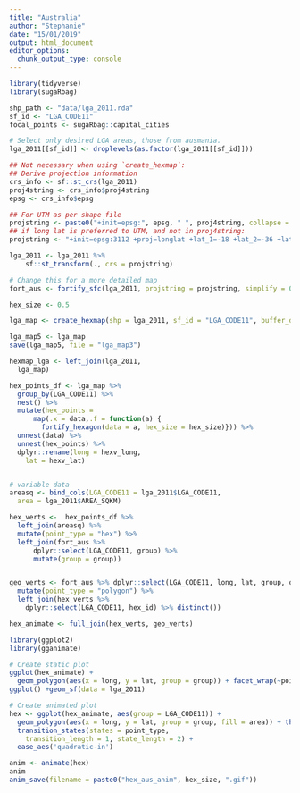 ```yaml
---
title: "Australia"
author: "Stephanie"
date: "15/01/2019"
output: html_document
editor_options: 
  chunk_output_type: console
---
```


```r
library(tidyverse)
library(sugaRbag)
```

```r
shp_path <- "data/lga_2011.rda"
sf_id <- "LGA_CODE11"
focal_points <- sugaRbag::capital_cities

# Select only desired LGA areas, those from ausmania.
lga_2011[[sf_id]] <- droplevels(as.factor(lga_2011[[sf_id]]))

## Not necessary when using `create_hexmap`:
## Derive projection information
crs_info <- sf::st_crs(lga_2011)
proj4string <- crs_info$proj4string
epsg <- crs_info$epsg

## For UTM as per shape file
projstring <- paste0("+init=epsg:", epsg, " ", proj4string, collapse = "")
## if long lat is preferred to UTM, and not in proj4string:
projstring <- "+init=epsg:3112 +proj=longlat +lat_1=-18 +lat_2=-36 +lat_0=0 +lon_0=134 +x_0=0 +y_0=0 +ellps=GRS80 +towgs84=0,0,0,0,0,0,0 +no_defs"

lga_2011 <- lga_2011 %>%
    sf::st_transform(., crs = projstring)

```


```r
# Change this for a more detailed map
fort_aus <- fortify_sfc(lga_2011, projstring = projstring, simplify = 0.6)
```


```r
hex_size <- 0.5

lga_map <- create_hexmap(shp = lga_2011, sf_id = "LGA_CODE11", buffer_dist = NULL, filter_dist = 10, hex_size = hex_size, export_shp = FALSE, focal_points = sugaRbag::capital_cities, projstring = projstring, verbose = TRUE)

lga_map5 <- lga_map
save(lga_map5, file = "lga_map3")

hexmap_lga <- left_join(lga_2011, 
  lga_map)
```

```r

hex_points_df <- lga_map %>% 
  group_by(LGA_CODE11) %>%
  nest() %>%
  mutate(hex_points = 
      map(.x = data,.f = function(a) {
        fortify_hexagon(data = a, hex_size = hex_size)})) %>%
  unnest(data) %>% 
  unnest(hex_points) %>%
  dplyr::rename(long = hexv_long,
    lat = hexv_lat)


# variable data
areasq <- bind_cols(LGA_CODE11 = lga_2011$LGA_CODE11, 
  area = lga_2011$AREA_SQKM)

hex_verts <-  hex_points_df %>%
  left_join(areasq) %>% 
  mutate(point_type = "hex") %>% 
  left_join(fort_aus %>% 
      dplyr::select(LGA_CODE11, group) %>%
      mutate(group = group))


geo_verts <- fort_aus %>% dplyr::select(LGA_CODE11, long, lat, group, order, area = AREA_SQKM) %>% 
  mutate(point_type = "polygon") %>%
  left_join(hex_verts %>% 
    dplyr::select(LGA_CODE11, hex_id) %>% distinct())

hex_animate <- full_join(hex_verts, geo_verts)
```

```r
library(ggplot2)
library(gganimate)

# Create static plot
ggplot(hex_animate) + 
  geom_polygon(aes(x = long, y = lat, group = group)) + facet_wrap(~point_type) + coord_equal()
ggplot() +geom_sf(data = lga_2011)
```


```r
# Create animated plot
hex <- ggplot(hex_animate, aes(group = LGA_CODE11)) + 
  geom_polygon(aes(x = long, y = lat, group = group, fill = area)) + theme_void() + coord_equal() + 
  transition_states(states = point_type, 
    transition_length = 1, state_length = 2) +
  ease_aes('quadratic-in') 

anim <- animate(hex)
anim
anim_save(filename = paste0("hex_aus_anim", hex_size, ".gif"))
```

